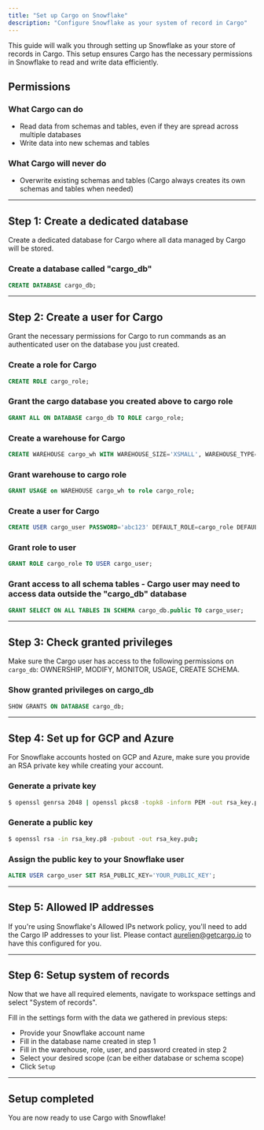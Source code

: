 ```yaml
---
title: "Set up Cargo on Snowflake"
description: "Configure Snowflake as your system of record in Cargo"
---
```


This guide will walk you through setting up Snowflake as your store of records in Cargo. This setup ensures Cargo has the necessary permissions in Snowflake to read and write data efficiently.

## Permissions

### What Cargo can do

- Read data from schemas and tables, even if they are spread across multiple databases
- Write data into new schemas and tables

### What Cargo will never do

- Overwrite existing schemas and tables (Cargo always creates its own schemas and tables when needed)

---

## Step 1: Create a dedicated database

Create a dedicated database for Cargo where all data managed by Cargo will be stored.

### Create a database called "cargo_db"

```sql
CREATE DATABASE cargo_db;
```

---

## Step 2: Create a user for Cargo

Grant the necessary permissions for Cargo to run commands as an authenticated user on the database you just created.

### Create a role for Cargo

```sql
CREATE ROLE cargo_role;
```

### Grant the cargo database you created above to cargo role

```sql
GRANT ALL ON DATABASE cargo_db TO ROLE cargo_role;
```

### Create a warehouse for Cargo

```sql
CREATE WAREHOUSE cargo_wh WITH WAREHOUSE_SIZE='XSMALL', WAREHOUSE_TYPE='STANDARD', AUTO_SUSPEND=60, AUTO_RESUME=true;
```

### Grant warehouse to cargo role

```sql
GRANT USAGE on WAREHOUSE cargo_wh to role cargo_role;
```

### Create a user for Cargo

```sql
CREATE USER cargo_user PASSWORD='abc123' DEFAULT_ROLE=cargo_role DEFAULT_WAREHOUSE=cargo_wh MUST_CHANGE_PASSWORD=false;
```

### Grant role to user

```sql
GRANT ROLE cargo_role TO USER cargo_user;
```

### Grant access to all schema tables - Cargo user may need to access data outside the "cargo_db" database

```sql
GRANT SELECT ON ALL TABLES IN SCHEMA cargo_db.public TO cargo_user;
```

---

## Step 3: Check granted privileges

Make sure the Cargo user has access to the following permissions on `cargo_db`: OWNERSHIP, MODIFY, MONITOR, USAGE, CREATE SCHEMA.

### Show granted privileges on cargo_db

```sql
SHOW GRANTS ON DATABASE cargo_db;
```

---

## Step 4: Set up for GCP and Azure

For Snowflake accounts hosted on GCP and Azure, make sure you provide an RSA private key while creating your account.

### Generate a private key

```bash
$ openssl genrsa 2048 | openssl pkcs8 -topk8 -inform PEM -out rsa_key.p8 -nocrypt;
```

### Generate a public key

```bash
$ openssl rsa -in rsa_key.p8 -pubout -out rsa_key.pub;
```

### Assign the public key to your Snowflake user

```sql
ALTER USER cargo_user SET RSA_PUBLIC_KEY='YOUR_PUBLIC_KEY';
```

---

## Step 5: Allowed IP addresses

If you're using Snowflake's Allowed IPs network policy, you'll need to add the Cargo IP addresses to your list. Please contact [aurelien@getcargo.io](mailto:aurelien@getcargo.io) to have this configured for you.

---

## Step 6: Setup system of records

Now that we have all required elements, navigate to workspace settings and select "System of records".

Fill in the settings form with the data we gathered in previous steps:

- Provide your Snowflake account name
- Fill in the database name created in step 1
- Fill in the warehouse, role, user, and password created in step 2
- Select your desired scope (can be either database or schema scope)
- Click `Setup`

---

## Setup completed

You are now ready to use Cargo with Snowflake\!